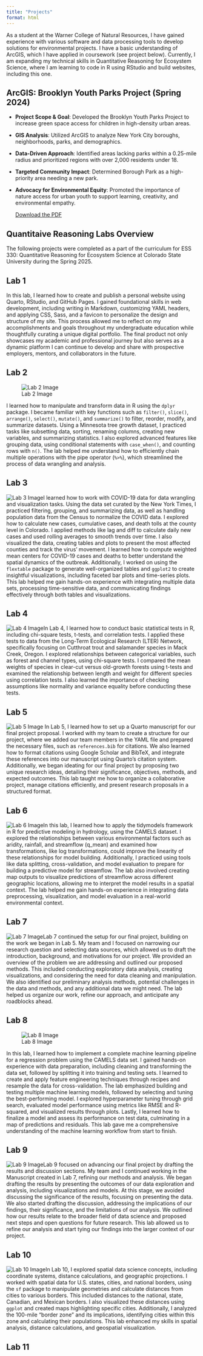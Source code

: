 ```yaml
---
title: "Projects"
format: html
---
```


As a student at the Warner College of Natural Resources, I have gained experience with various software and data processing tools to develop solutions for environmental projects. I have a basic understanding of ArcGIS, which I have applied in coursework (see project below). Currently, I am expanding my technical skills in Quantitative Reasoning for Ecosystem Science, where I am learning to code in R using RStudio and build websites, including this one.

## ArcGIS: Brooklyn Youth Parks Project (Spring 2024)

-   **Project Scope & Goal**: Developed the Brooklyn Youth Parks Project to increase green space access for children in high-density urban areas.

-   **GIS Analysis**: Utilized ArcGIS to analyze New York City boroughs, neighborhoods, parks, and demographics.

-   **Data-Driven Approach**: Identified areas lacking parks within a 0.25-mile radius and prioritized regions with over 2,000 residents under 18.

-   **Targeted Community Impact**: Determined Borough Park as a high-priority area needing a new park.

-   **Advocacy for Environmental Equity**: Promoted the importance of nature access for urban youth to support learning, creativity, and environmental empathy.

    [Download the PDF](mckenna-cooper.github.io/brooklyn-youth_parks-project.pdf)

## Quantitaive Reasoning Labs Overview

The following projects were completed as a part of the curriculum for ESS 330: Quantitative Reasoning for Ecosystem Science at Colorado State University during the Spring 2025.

::: tabs
## Lab 1

In this lab, I learned how to create and publish a personal website using Quarto, RStudio, and GitHub Pages. I gained foundational skills in web development, including writing in Markdown, customizing YAML headers, and applying CSS, Sass, and a favicon to personalize the design and structure of my site. This process allowed me to reflect on my accomplishments and goals throughout my undergraduate education while thoughtfully curating a unique digital portfolio. The final product not only showcases my academic and professional journey but also serves as a dynamic platform I can continue to develop and share with prospective employers, mentors, and collaborators in the future.

## Lab 2

![Lab 2 Image](img/lab_2.png)

I learned how to manipulate and transform data in R using the `dplyr` package. I became familiar with key functions such as `filter()`, `slice()`, `arrange()`, `select()`, `mutate()`, and `summarize()` to filter, reorder, modify, and summarize datasets. Using a Minnesota tree growth dataset, I practiced tasks like subsetting data, sorting, renaming columns, creating new variables, and summarizing statistics. I also explored advanced features like grouping data, using conditional statements with `case_when()`, and counting rows with `n()`. The lab helped me understand how to efficiently chain multiple operations with the pipe operator (`%>%`), which streamlined the process of data wrangling and analysis.

## Lab 3

![Lab 3 Image](img/lab_3.png)I learned how to work with COVID-19 data for data wrangling and visualization tasks. Using the data set curated by the New York Times, I practiced filtering, grouping, and summarizing data, as well as handling population data from the Census to normalize the COVID data. I explored how to calculate new cases, cumulative cases, and death tolls at the county level in Colorado. I applied methods like lag and diff to calculate daily new cases and used rolling averages to smooth trends over time. I also visualized the data, creating tables and plots to present the most affected counties and track the virus’ movement. I learned how to compute weighted mean centers for COVID-19 cases and deaths to better understand the spatial dynamics of the outbreak. Additionally, I worked on using the `flextable` package to generate well-organized tables and `ggplot2` to create insightful visualizations, including faceted bar plots and time-series plots. This lab helped me gain hands-on experience with integrating multiple data sets, processing time-sensitive data, and communicating findings effectively through both tables and visualizations.

## Lab 4

![Lab 4 Image](img/lab_4.png)In Lab 4, I learned how to conduct basic statistical tests in R, including chi-square tests, t-tests, and correlation tests. I applied these tests to data from the Long-Term Ecological Research (LTER) Network, specifically focusing on Cutthroat trout and salamander species in Mack Creek, Oregon. I explored relationships between categorical variables, such as forest and channel types, using chi-square tests. I compared the mean weights of species in clear-cut versus old-growth forests using t-tests and examined the relationship between length and weight for different species using correlation tests. I also learned the importance of checking assumptions like normality and variance equality before conducting these tests.

## Lab 5

![Lab 5 Image](img/lab_5.png) In Lab 5, I learned how to set up a Quarto manuscript for our final project proposal. I worked with my team to create a structure for our project, where we added our team members in the YAML file and prepared the necessary files, such as `references.bib` for citations. We also learned how to format citations using Google Scholar and BibTeX, and integrate these references into our manuscript using Quarto’s citation system. Additionally, we began ideating for our final project by proposing two unique research ideas, detailing their significance, objectives, methods, and expected outcomes. This lab taught me how to organize a collaborative project, manage citations efficiently, and present research proposals in a structured format.

## Lab 6

![Lab 6 Image](img/lab_6.png)In this lab, I learned how to apply the tidymodels framework in R for predictive modeling in hydrology, using the CAMELS dataset. I explored the relationships between various environmental factors such as aridity, rainfall, and streamflow (q_mean) and examined how transformations, like log transformations, could improve the linearity of these relationships for model building. Additionally, I practiced using tools like data splitting, cross-validation, and model evaluation to prepare for building a predictive model for streamflow. The lab also involved creating map outputs to visualize predictions of streamflow across different geographic locations, allowing me to interpret the model results in a spatial context. The lab helped me gain hands-on experience in integrating data preprocessing, visualization, and model evaluation in a real-world environmental context.

## Lab 7

![Lab 7 Image](img/lab_7.png)Lab 7 continued the setup for our final project, building on the work we began in Lab 5. My team and I focused on narrowing our research question and selecting data sources, which allowed us to draft the introduction, background, and motivations for our project. We provided an overview of the problem we are addressing and outlined our proposed methods. This included conducting exploratory data analysis, creating visualizations, and considering the need for data cleaning and manipulation. We also identified our preliminary analysis methods, potential challenges in the data and methods, and any additional data we might need. The lab helped us organize our work, refine our approach, and anticipate any roadblocks ahead.

## Lab 8

![Lab 8 Image](img/lab_8.png)

In this lab, I learned how to implement a complete machine learning pipeline for a regression problem using the CAMELS data set. I gained hands-on experience with data preparation, including cleaning and transforming the data set, followed by splitting it into training and testing sets. I learned to create and apply feature engineering techniques through recipes and resample the data for cross-validation. The lab emphasized building and testing multiple machine learning models, followed by selecting and tuning the best-performing model. I explored hyperparameter tuning through grid search, evaluated model performance using metrics like RMSE and R-squared, and visualized results through plots. Lastly, I learned how to finalize a model and assess its performance on test data, culminating in a map of predictions and residuals. This lab gave me a comprehensive understanding of the machine learning workflow from start to finish.

## Lab 9

![Lab 9 Image](img/Lab_9.png)Lab 9 focused on advancing our final project by drafting the results and discussion sections. My team and I continued working in the Manuscript created in Lab 7, refining our methods and analysis. We began drafting the results by presenting the outcomes of our data exploration and analysis, including visualizations and models. At this stage, we avoided discussing the significance of the results, focusing on presenting the data. We also started drafting the discussion, addressing the implications of our findings, their significance, and the limitations of our analysis. We outlined how our results relate to the broader field of data science and proposed next steps and open questions for future research. This lab allowed us to refine our analysis and start tying our findings into the larger context of our project.

## Lab 10

![Lab 10 Image](img/lab_10.png)In Lab 10, I explored spatial data science concepts, including coordinate systems, distance calculations, and geographic projections. I worked with spatial data for U.S. states, cities, and national borders, using the `sf` package to manipulate geometries and calculate distances from cities to various borders. This included distances to the national, state, Canadian, and Mexican borders. I also visualized these distances using `ggplot` and created maps highlighting specific cities. Additionally, I analyzed the 100-mile "border zone" and its implications, identifying cities within this zone and calculating their populations. This lab enhanced my skills in spatial analysis, distance calculations, and geospatial visualization.

## Lab 11
:::
